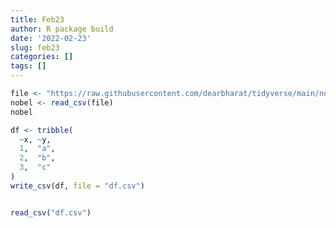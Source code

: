```yaml
---
title: Feb23
author: R package build
date: '2022-02-23'
slug: feb23
categories: []
tags: []
---
```


```r
file <- "https://raw.githubusercontent.com/dearbharat/tidyverse/main/nobel.csv"
nobel <- read_csv(file)
nobel

```

```r

df <- tribble(
  ~x, ~y,
  1,  "a",
  2,  "b",
  3,  "c"
)
write_csv(df, file = "df.csv")


read_csv("df.csv")


```

```r




```

```r




```